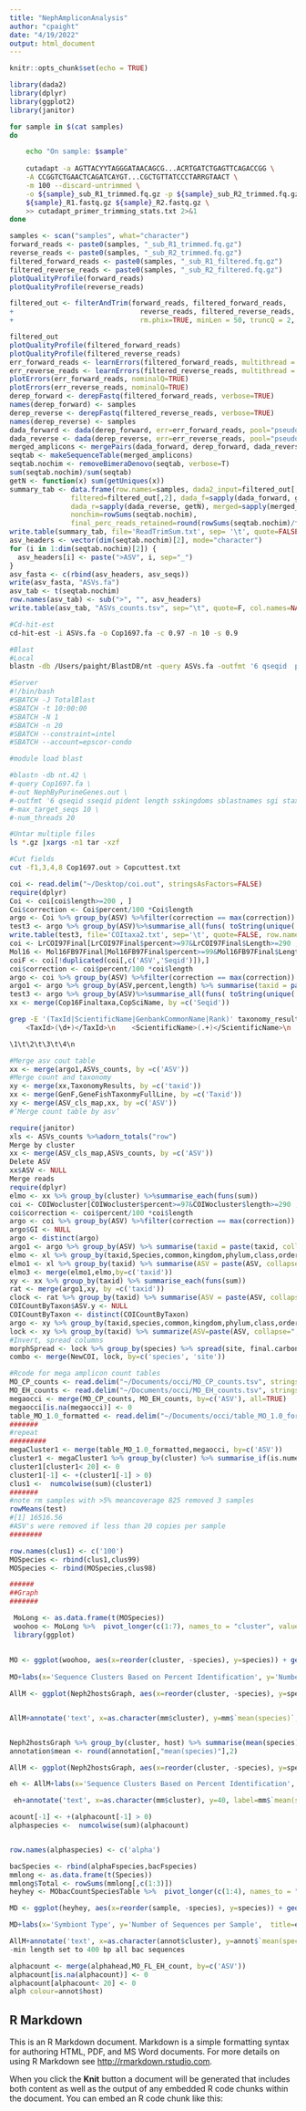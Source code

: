```yaml
---
title: "NephAmpliconAnalysis"
author: "cpaight"
date: "4/19/2022"
output: html_document
---
```


```r
knitr::opts_chunk$set(echo = TRUE)
```

```r
library(dada2)
library(dplyr)
library(ggplot2)
library(janitor)

```
```bash
for sample in $(cat samples)
do

    echo "On sample: $sample"
    
    cutadapt -a AGTTACYYTAGGGATAACAGCG...ACRTGATCTGAGTTCAGACCGG \
    -A CCGGTCTGAACTCAGATCAYGT...CGCTGTTATCCCTARRGTAACT \
    -m 100 --discard-untrimmed \
    -o ${sample}_sub_R1_trimmed.fq.gz -p ${sample}_sub_R2_trimmed.fq.gz \
    ${sample}_R1.fastq.gz ${sample}_R2.fastq.gz \
    >> cutadapt_primer_trimming_stats.txt 2>&1
done
```
```r
samples <- scan("samples", what="character")
forward_reads <- paste0(samples, "_sub_R1_trimmed.fq.gz")
reverse_reads <- paste0(samples, "_sub_R2_trimmed.fq.gz")
filtered_forward_reads <- paste0(samples, "_sub_R1_filtered.fq.gz")
filtered_reverse_reads <- paste0(samples, "_sub_R2_filtered.fq.gz")
plotQualityProfile(forward_reads)
plotQualityProfile(reverse_reads)

filtered_out <- filterAndTrim(forward_reads, filtered_forward_reads,
+                               reverse_reads, filtered_reverse_reads,
+                               rm.phix=TRUE, minLen = 50, truncQ = 2, maxEE = c(2, 2), truncLen = 150)

filtered_out
plotQualityProfile(filtered_forward_reads)
plotQualityProfile(filtered_reverse_reads)
err_forward_reads <- learnErrors(filtered_forward_reads, multithread = TRUE, nbases = 5e+08)
err_reverse_reads <- learnErrors(filtered_reverse_reads, multithread = TRUE, nbases = 5e+08)
plotErrors(err_forward_reads, nominalQ=TRUE)
plotErrors(err_reverse_reads, nominalQ=TRUE)
derep_forward <- derepFastq(filtered_forward_reads, verbose=TRUE)
names(derep_forward) <- samples
derep_reverse <- derepFastq(filtered_reverse_reads, verbose=TRUE)
names(derep_reverse) <- samples
dada_forward <- dada(derep_forward, err=err_forward_reads, pool="pseudo")
dada_reverse <- dada(derep_reverse, err=err_reverse_reads, pool="pseudo")
merged_amplicons <- mergePairs(dada_forward, derep_forward, dada_reverse, derep_reverse, trimOverhang=TRUE, minOverlap=100)
seqtab <- makeSequenceTable(merged_amplicons)
seqtab.nochim <- removeBimeraDenovo(seqtab, verbose=T)
sum(seqtab.nochim)/sum(seqtab)
getN <- function(x) sum(getUniques(x))
summary_tab <- data.frame(row.names=samples, dada2_input=filtered_out[,1],
               filtered=filtered_out[,2], dada_f=sapply(dada_forward, getN),
               dada_r=sapply(dada_reverse, getN), merged=sapply(merged_amplicons, getN),
               nonchim=rowSums(seqtab.nochim),
               final_perc_reads_retained=round(rowSums(seqtab.nochim)/filtered_out[,1]*100, 1))
write.table(summary_tab, file='ReadTrimSum.txt', sep= '\t', quote=FALSE)
asv_headers <- vector(dim(seqtab.nochim)[2], mode="character")
for (i in 1:dim(seqtab.nochim)[2]) {
  asv_headers[i] <- paste(">ASV", i, sep="_")
}
asv_fasta <- c(rbind(asv_headers, asv_seqs))
write(asv_fasta, "ASVs.fa")
asv_tab <- t(seqtab.nochim)
row.names(asv_tab) <- sub(">", "", asv_headers)
write.table(asv_tab, "ASVs_counts.tsv", sep="\t", quote=F, col.names=NA)
```
```bash
#Cd-hit-est
cd-hit-est -i ASVs.fa -o Cop1697.fa -c 0.97 -n 10 -s 0.9

#Blast
#Local
blastn -db /Users/paight/BlastDB/nt -query ASVs.fa -outfmt '6 qseqid  pident length staxids' -max_target_seqs 10 -num_threads 6 -out 18Local.out -negative_gilist /Users/paight/BlastDB/sequence.gi

#Server
#!/bin/bash
#SBATCH -J TotalBlast
#SBATCH -t 10:00:00
#SBATCH -N 1
#SBATCH -n 20
#SBATCH --constraint=intel
#SBATCH --account=epscor-condo

#module load blast

#blastn -db nt.42 \
#-query Cop1697.fa \
#-out NephByPurineGenes.out \
#-outfmt '6 qseqid sseqid pident length sskingdoms sblastnames sgi staxids sscinames scomnames' \
#-max_target_seqs 10 \
#-num_threads 20

#Untar multiple files
ls *.gz |xargs -n1 tar -xzf

#Cut fields
cut -f1,3,4,8 Cop1697.out > Copcuttest.txt
```

```r
coi <- read.delim("~/Desktop/coi.out", stringsAsFactors=FALSE)
require(dplyr)
Coi <- coi[coi$length>=200 , ]
Coi$correction <- Coi$percent/100 *Coi$length
argo <- Coi %>% group_by(ASV) %>%filter(correction == max(correction))
test3 <- argo %>% group_by(ASV)%>%summarise_all(funs( toString(unique(.))))
write.table(test3, file='COItaxa2.txt', sep='\t', quote=FALSE, row.names=FALSE)
coi <- LrCOI97Final[LrCOI97Final$percent>=97&LrCOI97Final$Length>=290 , ]
Mol16 <- Mol16FB97Final[Mol16FB97Final$percent>=99&Mol16FB97Final$Length>=170 , ]
coiF <- coi[!duplicated(coi[,c('ASV','Seqid')]),]
coi$correction <- coi$percent/100 *coi$length
argo <- coi %>% group_by(ASV) %>%filter(correction == max(correction))
argo1 <- argo %>% group_by(ASV,percent,length) %>% summarise(taxid = paste(taxid, collapse=", ")
test3 <- argo %>% group_by(ASV)%>%summarise_all(funs( toString(unique(.))))
xx <- merge(Cop16Finaltaxa,CopSciName, by =c('Seqid'))
```
```bash
grep -E '(TaxId|ScientificName|GenbankCommonName|Rank)' taxonomy_result.xml > Test.txt
    <TaxId>(\d+)</TaxId>\n    <ScientificName>(.+)</ScientificName>\n        <GenbankCommonName>(.+)</GenbankCommonName>\n    <ParentTaxId>.+</ParentTaxId>\n    <Lineage>(.+)</Lineage>\n

\1\t\2\t\3\t\4\n
```
```r
#Merge asv cout table
xx <- merge(argo1,ASVs_counts, by =c('ASV'))
#Merge count and taxonomy
xy <- merge(xx,TaxonomyResults, by =c('taxid'))
xx <- merge(GenF,GeneFishTaxonmyFullLine, by =c('Taxid'))
xy <- merge(ASV_cls_map,xx, by =c('ASV'))
#‘Merge count table by asv’
```
```r
require(janitor)
xls <- ASVs_counts %>%adorn_totals("row")
Merge by cluster
xx <- merge(ASV_cls_map,ASVs_counts, by =c('ASV'))
Delete ASV
xx$ASV <- NULL
Merge reads
require(dplyr)
elmo <- xx %>% group_by(cluster) %>%summarise_each(funs(sum))
coi <- COIWocluster[COIWocluster$percent>=97&COIWocluster$length>=290 , ]
coi$correction <- coi$percent/100 *coi$length
argo <- coi %>% group_by(ASV) %>%filter(correction == max(correction))
argo$GI <- NULL
argo <- distinct(argo)
argo1 <- argo %>% group_by(ASV) %>% summarise(taxid = paste(taxid, collapse=", "))
elmo <- xl %>% group_by(taxid,Species,common,kingdom,phylum,class,order,family,genus) %>% summarise_if(is.numeric, funs(sum = sum(.)))
elmo1 <- xl %>% group_by(taxid) %>% summarise(ASV = paste(ASV, collapse=", "))
elmo3 <- merge(elmo1,elmo,by=c('taxid'))
xy <- xx %>% group_by(taxid) %>% summarise_each(funs(sum))
rat <- merge(argo1,xy, by =c('taxid'))
clock <- rat %>% group_by(taxid) %>% summarise(ASV = paste(ASV, collapse=", "))
COICountByTaxon$ASV.y <- NULL
COICountByTaxon <- distinct(COICountByTaxon)
argo <- xy %>% group_by(taxid,species,common,kingdom,phylum,class,order,family,genus) %>%summarise_at(vars(starts_with("LC_")), funs(sum = sum(.)))
lock <- xy %>% group_by(taxid) %>% summarize(ASV=paste(ASV, collapse=", ") )
#Invert, spread columns
morphSpread <- lock %>% group_by(species) %>% spread(site, final.carbon..mg.m3.)
combo <- merge(NewCOI, lock, by=c('species', 'site'))
```

```r
#Rcode for mega amplicon count tables
MO_CP_counts <- read.delim("~/Documents/occi/MO_CP_counts.tsv", stringsAsFactors=FALSE)
MO_EH_counts <- read.delim("~/Documents/occi/MO_EH_counts.tsv", stringsAsFactors=FALSE)
megaocci <- merge(MO_CP_counts, MO_EH_counts, by=c('ASV'), all=TRUE)
megaocci[is.na(megaocci)] <- 0
table_MO_1.0_formatted <- read.delim("~/Documents/occi/table_MO_1.0_formatted.txt", stringsAsFactors=FALSE)
#######
#repeat
#########
megaCluster1 <- merge(table_MO_1.0_formatted,megaocci, by=c('ASV'))
cluster1 <- megaCluster1 %>% group_by(cluster) %>% summarise_if(is.numeric, funs(sum = sum(.)))
cluster1[cluster1< 20] <- 0
cluster1[-1] <- +(cluster1[-1] > 0)
clus1 <-  numcolwise(sum)(cluster1)
#######
#note rm samples with >5% meancoverage 825 removed 3 samples
rowMeans(test)
#[1] 16516.56
#ASV's were removed if less than 20 copies per sample
########
```
```r
row.names(clus1) <- c('100')
MOSpecies <- rbind(clus1,clus99)
MOSpecies <- rbind(MOSpecies,clus98)

######
##Graph
#######

 MoLong <- as.data.frame(t(MOSpecies))
 woohoo <- MoLong %>%  pivot_longer(c(1:7), names_to = "cluster", values_to = "species")
 library(ggplot)
 
 
MO <- ggplot(woohoo, aes(x=reorder(cluster, -species), y=species)) + geom_point(aes(col=cluster), show.legend = FALSE, size=1, alpha=1, position=position_jitter(w=0.4, h=0),)+ stat_summary(geom = "point", fun = mean)
        
MO+labs(x='Sequence Clusters Based on Percent Identification', y='Number of Sequences per Sample',  title=expression(paste("Number of ",italic("Nephromyces"), " species per ", italic("Molgula occidentalis"), “ and ”, italic(“Molgula manhattensis”), " individual")))

AllM <- ggplot(Neph2hostsGraph, aes(x=reorder(cluster, -species), y=species), lable=annotation$`mean(species)`) + geom_point(aes(col=host), show.legend = FALSE, size=1, alpha=1, position=position_jitter(w=0.4, h=0),)+theme_bw()


AllM+annotate('text', x=as.character(mm$cluster), y=mm$`mean(species)`, label=mm$`mean(species)`, color='black',size=5)+annotate('text', x=as.character(m0$cluster), y=m0$`mean(species)`, label=m0$`mean(species)`, color='black',size=5)+annotate('text', x=as.character(mm$cluster), y=mm$`mean(species)`, label=mm$`mean(species)`, color='red',size=4.55)+annotate('text', x=as.character(m0$cluster), y=m0$`mean(species)`, label=m0$`mean(species)`, color='cyan4',size=4.5)


Neph2hostsGraph %>% group_by(cluster, host) %>% summarise(mean(species))
annotation$mean <- round(annotation[,"mean(species)"],2)

AllM <- ggplot(Neph2hostsGraph, aes(x=reorder(cluster, -species), y=species), lable=annotation$`mean(species)`) + geom_point(aes(col=host), show.legend = FALSE, size=0.5, alpha=1, position=position_jitter(w=0.4, h=0),)+theme_bw()

eh <- AllM+labs(x='Sequence Clusters Based on Percent Identification', y='Number of Sequences per Sample', title = NULL)

 eh+annotate('text', x=as.character(mm$cluster), y=40, label=mm$`mean(species)`, color='red',size=4.55)+annotate('text', x=as.character(m0$cluster), y=50, label=m0$`mean(species)`, color='cyan4',size=4.5)+annotate('text', x=4, y=130, label=expression(paste("Number of ",italic("Nephromyces"), " species per ", italic("Molgula occidentalis"), " and " )), size=5)+annotate('text', x=4.4, y=120, label=expression(paste(italic("Molgula manhattensis"), " individual")), size=5)
```

```r
acount[-1] <- +(alphacount[-1] > 0)
alphaspecies <-  numcolwise(sum)(alphacount)


row.names(alphaspecies) <- c('alpha')

bacSpecies <- rbind(alphaFspecies,bacFspecies)
mmlong <- as.data.frame(t(Species))
mmlong$Total <- rowSums(mmlong[,c(1:3)])
heyhey <- MObacCountSpeciesTable %>%  pivot_longer(c(1:4), names_to = "sample", values_to = "species")
```

```r
MD <- ggplot(heyhey, aes(x=reorder(sample, -species), y=species)) + geom_point(aes(col=sample), show.legend = FALSE, size=1, alpha=1, position=position_jitter(w=0.4, h=0),)+ stat_summary(geom = "point", fun = mean)

MD+labs(x='Symbiont Type', y='Number of Sequences per Sample',  title=expression(paste("Number and Type of Bacterial Endosymbionts per ",italic("Molgula occidentalis"), " individual" )))+MD+theme_bw()

AllM+annotate('text', x=as.character(annot$cluster), y=annot$`mean(species)`, label=annot$`mean(species)`,R code for bacteria
-min length set to 400 bp all bac sequences

alphacount <- merge(alphahead,MO_FL_EH_count, by=c('ASV'))
alphacount[is.na(alphacount)] <- 0
alphacount[alphacount< 20] <- 0
alph colour=annot$host)
```
 

## R Markdown

This is an R Markdown document. Markdown is a simple formatting syntax for authoring HTML, PDF, and MS Word documents. For more details on using R Markdown see <http://rmarkdown.rstudio.com>.

When you click the **Knit** button a document will be generated that includes both content as well as the output of any embedded R code chunks within the document. You can embed an R code chunk like this:


